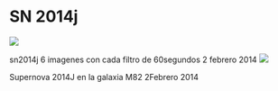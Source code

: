 # SN 2014j
<img src="https://astroccd.files.wordpress.com/2012/12/sn2014jrgb_20140202_i88.jpg" />

sn2014j 6 imagenes con cada filtro de 60segundos 2 febrero 2014
<img src="https://astroccd.files.wordpress.com/2012/12/sn2014j_20140202_i88.jpg" />

Supernova 2014J en la galaxia M82 2Febrero 2014